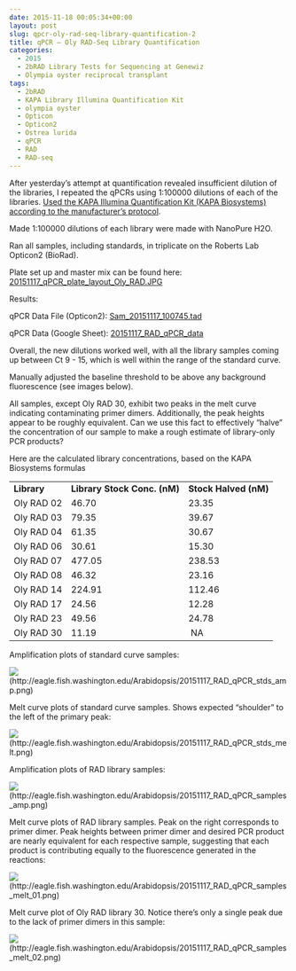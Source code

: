 ```yaml
---
date: 2015-11-18 00:05:34+00:00
layout: post
slug: qpcr-oly-rad-seq-library-quantification-2
title: qPCR – Oly RAD-Seq Library Quantification
categories:
  - 2015
  - 2bRAD Library Tests for Sequencing at Genewiz
  - Olympia oyster reciprocal transplant
tags:
  - 2bRAD
  - KAPA Library Illumina Quantification Kit
  - olympia oyster
  - Opticon
  - Opticon2
  - Ostrea lurida
  - qPCR
  - RAD
  - RAD-seq
---
```


After yesterday's attempt at quantification revealed insufficient dilution of the libraries, I repeated the qPCRs using 1:100000 dilutions of each of the libraries. [Used the KAPA Illumina Quantification Kit (KAPA Biosystems) according to the manufacturer’s protocol](https://github.com/sr320/LabDocs/blob/master/protocols/Commercial_Protocols/KAPA_Biosystems_KAPA_Library_Quantification_Illumina_Manual_July2014.pdf).

Made 1:100000 dilutions of each library were made with NanoPure H2O.

Ran all samples, including standards, in triplicate on the Roberts Lab Opticon2 (BioRad).

Plate set up and master mix can be found here: [20151117_qPCR_plate_layout_Oly_RAD.JPG](https://eagle.fish.washington.edu/Arabidopsis/20151117_qPCR_plate_layout_Oly_RAD.JPG)



Results:

qPCR Data File (Opticon2): [Sam_20151117_100745.tad](https://eagle.fish.washington.edu/Arabidopsis/qPCR/Opticon/Sam_20151117_100745.tad)

qPCR Data (Google Sheet): [20151117_RAD_qPCR_data](https://docs.google.com/spreadsheets/d/1z7UAWm56JkQI04LKJ92dsWFhC0IFR-a9065aLP2jmso/edit?usp=sharing)

Overall, the new dilutions worked well, with all the library samples coming up between Ct 9 - 15, which is well within the range of the standard curve.

Manually adjusted the baseline threshold to be above any background fluorescence (see images below).

All samples, except Oly RAD 30, exhibit two peaks in the melt curve indicating contaminating primer dimers. Additionally, the peak heights appear to be roughly equivalent. Can we use this fact to effectively "halve" the concentration of our sample to make a rough estimate of library-only PCR products?



Here are the calculated library concentrations, based on the KAPA Biosystems formulas

<table >
<tbody >
<tr >

<td >**Library**
</td>

<td >**Library Stock Conc. (nM)**
</td>

<td >**Stock Halved (nM)**
</td>
</tr>
<tr >

<td >Oly RAD 02
</td>

<td >46.70
</td>

<td >23.35
</td>
</tr>
<tr >

<td >Oly RAD 03
</td>

<td >79.35
</td>

<td >39.67
</td>
</tr>
<tr >

<td >Oly RAD 04
</td>

<td >61.35
</td>

<td >30.67
</td>
</tr>
<tr >

<td >Oly RAD 06
</td>

<td >30.61
</td>

<td >15.30
</td>
</tr>
<tr >

<td >Oly RAD 07
</td>

<td >477.05
</td>

<td >238.53
</td>
</tr>
<tr >

<td >Oly RAD 08
</td>

<td >46.32
</td>

<td >23.16
</td>
</tr>
<tr >

<td >Oly RAD 14
</td>

<td >224.91
</td>

<td >112.46
</td>
</tr>
<tr >

<td >Oly RAD 17
</td>

<td >24.56
</td>

<td >12.28
</td>
</tr>
<tr >

<td >Oly RAD 23
</td>

<td >49.56
</td>

<td >24.78
</td>
</tr>
<tr >

<td >Oly RAD 30
</td>

<td >11.19
</td>

<td > NA
</td>
</tr>
</tbody>
</table>



Amplification plots of standard curve samples:

![](https://eagle.fish.washington.edu/Arabidopsis/20151117_RAD_qPCR_stds_amp.png)(http://eagle.fish.washington.edu/Arabidopsis/20151117_RAD_qPCR_stds_amp.png)





Melt curve plots of standard curve samples. Shows expected "shoulder" to the left of the primary peak:

![](https://eagle.fish.washington.edu/Arabidopsis/20151117_RAD_qPCR_stds_melt.png)(http://eagle.fish.washington.edu/Arabidopsis/20151117_RAD_qPCR_stds_melt.png)







Amplification plots of RAD library samples:

![](https://eagle.fish.washington.edu/Arabidopsis/20151117_RAD_qPCR_samples_amp.png)(http://eagle.fish.washington.edu/Arabidopsis/20151117_RAD_qPCR_samples_amp.png)





Melt curve plots of RAD library samples. Peak on the right corresponds to primer dimer. Peak heights between primer dimer and desired PCR product are nearly equivalent for each respective sample, suggesting that each product is contributing equally to the fluorescence generated in the reactions:

![](https://eagle.fish.washington.edu/Arabidopsis/20151117_RAD_qPCR_samples_melt_01.png)(http://eagle.fish.washington.edu/Arabidopsis/20151117_RAD_qPCR_samples_melt_01.png)





Melt curve plot of Oly RAD library 30. Notice there's only a single peak due to the lack of primer dimers in this sample:

![](https://eagle.fish.washington.edu/Arabidopsis/20151117_RAD_qPCR_samples_melt_02.png)(http://eagle.fish.washington.edu/Arabidopsis/20151117_RAD_qPCR_samples_melt_02.png)
